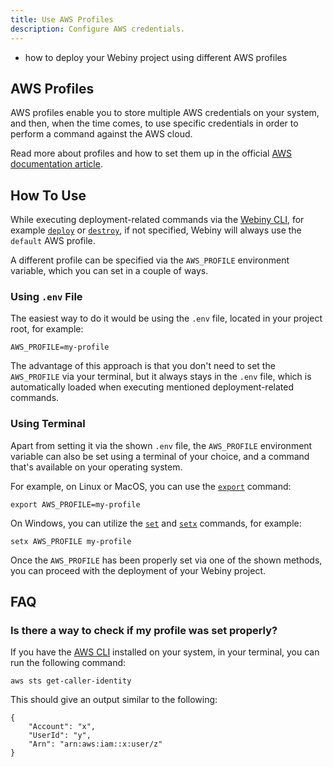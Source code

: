 ```yaml
---
title: Use AWS Profiles
description: Configure AWS credentials.
---
```



<Alert type="success" title="What you’ll learn">

- how to deploy your Webiny project using different AWS profiles

</Alert>

## AWS Profiles

AWS profiles enable you to store multiple AWS credentials on your system, and then, when the time comes, to use specific credentials in order to perform a command against the AWS cloud.

<Alert type="info">

Read more about profiles and how to set them up in the official [AWS documentation article](https://docs.aws.amazon.com/cli/latest/userguide/cli-configure-profiles.html).

</Alert>

## How To Use

While executing deployment-related commands via the [Webiny CLI](../../core-development-concepts/basics/webiny-cli), for example [`deploy`](../../core-development-concepts/basics/project-deployment) or [`destroy`](../../infrastructure/basics/destroy-cloud-infrastructure), if not specified, Webiny will always use the `default` AWS profile.

A different profile can be specified via the `AWS_PROFILE` environment variable, which you can set in a couple of ways.

### Using `.env` File
The easiest way to do it would be using the `.env` file, located in your project root, for example:

```console .env
AWS_PROFILE=my-profile
```

The advantage of this approach is that you don't need to set the `AWS_PROFILE` via your terminal, but it always stays in the `.env` file, which is automatically loaded when executing mentioned deployment-related commands.

### Using Terminal
Apart from setting it via the shown `.env` file, the `AWS_PROFILE` environment variable can also be set using a terminal of your choice, and a command that's available on your operating system.

For example, on Linux or MacOS, you can use the [`export`](https://www.geeksforgeeks.org/export-command-in-linux-with-examples/) command:

```
export AWS_PROFILE=my-profile
```

On Windows, you can utilize the [`set`](https://docs.microsoft.com/en-us/windows-server/administration/windows-commands/set_1) and [`setx`](https://docs.microsoft.com/en-us/windows-server/administration/windows-commands/setx) commands, for example:

```
setx AWS_PROFILE my-profile
```

Once the `AWS_PROFILE` has been properly set via one of the shown methods, you can proceed with the deployment of your Webiny project.

## FAQ

### Is there a way to check if my profile was set properly?

If you have the [AWS CLI](https://docs.aws.amazon.com/cli/latest/userguide/cli-chap-welcome.html) installed on your system, in your terminal, you can run the following command:

```
aws sts get-caller-identity
```

This should give an output similar to the following:

```
{
    "Account": "x",
    "UserId": "y",
    "Arn": "arn:aws:iam::x:user/z"
}
```
